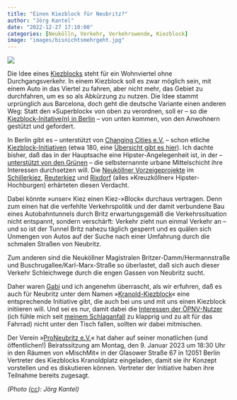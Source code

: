 ```yaml
---
title: "Einen Kiezblock für Neubritz?"
author: "Jörg Kantel"
date: "2022-12-27 17:10:00"
categories: [Neukölln, Verkehr, Verkehrswende, Kiezblock]
image: "images/bisnichtsmehrgeht.jpg"
---
```


[![](images/bisnichtsmehrgeht-b.jpg)](https://www.flickr.com/photos/schockwellenreiter/18359036206/)

Die Idee eines [Kiezblocks](https://www.kiezblocks.de/) steht für ein Wohnviertel ohne Durchgangsverkehr. In einem Kiezblock soll es zwar möglich sein, mit einem Auto in das Viertel zu fahren, aber nicht mehr, das Gebiet zu durchfahren, um es so als Abkürzung zu nutzen. Die Idee stammt urprünglich aus Barcelona, doch geht die deutsche Variante einen anderen Weg: Statt den »Superblock« von oben zu verordnen, soll er -- so die [Kiezblock-Initative(n) in Berlin](https://www.agorakoeln.de/2022/04/kiezblocks-in-berlin-interview-mit-changing-cities/) -- von unten kommen, von den Anwohnern gestützt und gefordert.

In Berlin gibt es -- unterstützt von [Changing Cities e.V.](https://changing-cities.org/) -- schon etliche [Kiezblock-Initiativen](https://changing-cities.org/kampagnen/kiezblocks/) (etwa 180, eine [Übersicht gibt es hier](https://www.kiezblocks.de/kiezblocks/)). Ich dachte bisher, daß das in der Hauptsache eine Hipster-Angelegenheit ist, in der -- [unterstützt von den Grünen](https://www.gruene-neukoelln.de/kiezblocks) -- die selbsternannte urbane Mittelschicht ihre Interessen durchsetzen will. Die [Neuköllner Vorzeigeprojekte](https://susanna-kahlefeld.de/neukoelln/kiezblocks) im [Schillerkiez](https://schillersstrassen.de/), [Reuterkiez](https://www.kiezblocks.de/reuter/) und [Rixdorf](https://kiezblock-rixdorf.de/) (alles »Kreuzköllner« Hipster-Hochburgen) erhärteten diesen Verdacht.

Dabei könnte »unser« Kiez einen Kiez-»Block« durchaus vertragen. Denn zum einen hat die verfehlte Verkehrspolitik und der damit verbundene Bau eines Autobahntunnels durch Britz erwartungsgemäß die Verkehrssituation nicht entspannt, sondern verschärft: Verkehr zieht nun einmal Verkehr an -- und so ist der Tunnel Britz nahezu täglich gesperrt und es quälen sich Unmengen von Autos auf der Suche nach einer Umfahrung durch die schmalen Straßen von Neubritz.

Zum anderen sind die Neuköllner Magistralen Britzer-Damm/Hermannstraße und Buschrugallee/Karl-Marx-Straße so überlastet, daß sich auch dieser Verkehr Schleichwege durch die engen Gassen von Neubritz sucht.

Daher waren [Gabi](http://www.gabi-kantel.de/) und ich angenehm überrascht, als wir erfuhren, daß es auch für Neubritz unter dem Namen »[Kranold-Kiezblock](https://www.kiezblocks.de/kranold/)« eine entsprechende Initiative gibt, die auch bei uns und mit uns einen Kiezblock initiieren will. Und sei es nur, damit dabei die [Interessen der ÖPNV-Nutzer](https://www.lok-report.de/news/deutschland/aus-den-laendern/item/33907-berlin-kiezbloecke-gefaehrden-oepnv-versorgung.html) (ich fühle mich seit [meinem Schlaganfall](http://blog.schockwellenreiter.de/2021/11/2021111201.html) zu klapprig und zu alt für das Fahrrad) nicht unter den Tisch fallen, sollten wir dabei mitmischen.

Der Verein »[ProNeubritz e.V.](https://proneubritz.jimdofree.com/)« hat daher auf seiner monatlichen (und öffentlichen!) Beiratssitzung am Montag, den 9. Januar 2023 um 18:30 Uhr in den Räumen von »MischMit« in der Glasower Straße 67 in 12051 Berlin Vertreter des Kiezblocks Kranoldplatz eingeladen, damit sie ihr Konzept vorstellen und es diskutieren können. Vertreter der Initiative haben ihre Teilnahme bereits zugesagt.

*(Photo ([cc](http://creativecommons.org/licenses/by-nc-nd/2.0/)): Jörg Kantel)*